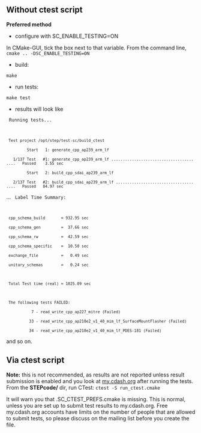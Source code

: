 == Without ctest script ==
'''Preferred method'''
* configure with SC_ENABLE_TESTING=ON
In CMake-GUI, tick the box next to that variable. From the command line,
<code lang='bash'>cmake .. -DSC_ENABLE_TESTING=ON</code>
* build:
<code lang='bash'>make</code>
* run tests:
<code lang='bash'>make test</code>
* results will look like
<code>  Running tests...
  Test project /opt/step/test-sc/build_ctest
          Start   1: generate_cpp_ap239_arm_lf
    1/137 Test   #1: generate_cpp_ap239_arm_lf ........................................   Passed    3.55 sec
          Start   2: build_cpp_sdai_ap239_arm_lf
    2/137 Test   #2: build_cpp_sdai_ap239_arm_lf ......................................   Passed   84.97 sec</code>
...
<code>  Label Time Summary:
  cpp_schema_build       = 932.95 sec
  cpp_schema_gen         =  37.66 sec
  cpp_schema_rw          =  42.59 sec
  cpp_schema_specific    =  10.50 sec
  exchange_file          =   0.49 sec
  unitary_schemas        =   0.24 sec
  
  Total Test time (real) = 1025.09 sec
  
  The following tests FAILED:
            7 - read_write_cpp_ap227_mitre (Failed)
           33 - read_write_cpp_ap210e2_v1_40_mim_lf_SurfaceMountFlasher (Failed)
           34 - read_write_cpp_ap210e2_v1_40_mim_lf_PDES-181 (Failed)</code>
and so on.

== Via ctest script ==
'''Note:''' this is not recommended, as results are not reported unless result submission is enabled and you look at [http://my.cdash.org/index.php?project=StepClassLibrary my.cdash.org] after running the tests.
From the '''STEPcode/''' dir, run CTest:
<code lang='bash'>ctest -S run_ctest.cmake</code>

It will warn you that .SC_CTEST_PREFS.cmake is missing. This is normal, unless you are set up to submit test results to my.cdash.org. Free my.cdash.org accounts have limits on the number of people that are allowed to submit tests, so please discuss on the mailing list before you create the file.